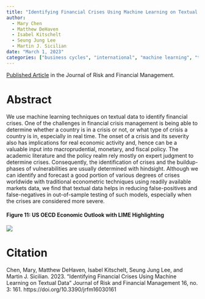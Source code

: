 ```yaml
---
title: "Identifying Financial Crises Using Machine Learning on Textual Data"
author: 
  - Mary Chen
  - Matthew DeHaven
  - Isabel Kitschelt
  - Seung Jung Lee
  - Martin J. Sicilian
date: "March 1, 2023"
categories: ["business cycles", "international", "machine learning", "text analysis"]
---
```


[Published Article](https://www.mdpi.com/1911-8074/16/3/161){target="_blank"} in the Journal of Risk and Financial Management.

# Abstract

We use machine learning techniques on textual data to identify financial crises. One of the challenges in financial crisis management is being able to determine whether a country is in a crisis or not, or what type of crisis a country is in, especially in real time. The onset of a crisis and its severity also has implications for real economic activity and, hence can be a valuable input into macroprudential, monetary, and fiscal policy. The academic literature and the policy realm rely mostly on expert judgment to determine crises. Consequently, the identification of crises and the buildup-phases of vulnerabilities are usually determined with hindsight. Although we can identify and forecast a good portion of various degrees of crises worldwide with traditional econometric techniques using readily available markets data, we find that textual data helps in reducing false-positives and false-negatives in out-of-sample testing of such models, especially when the crises are considered more severe.


#### Figure 11: US OECD Economic Outlook with LIME Highlighting
![](fig11.png)

# Citation
Chen, Mary, Matthew DeHaven, Isabel Kitschelt, Seung Jung Lee, and Martin J. Sicilian. 2023. "Identifying Financial Crises Using Machine Learning on Textual Data" Journal of Risk and Financial Management 16, no. 3: 161. https://doi.org/10.3390/jrfm16030161